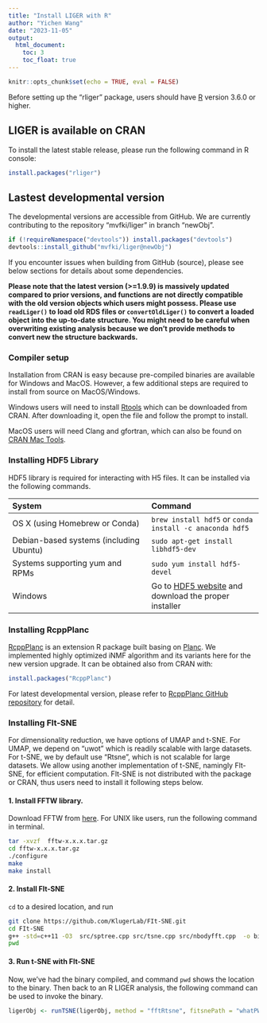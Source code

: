 ```yaml
---
title: "Install LIGER with R"
author: "Yichen Wang"
date: "2023-11-05"
output: 
  html_document:
    toc: 3
    toc_float: true
---
```


```r
knitr::opts_chunk$set(echo = TRUE, eval = FALSE)
```

Before setting up the "rliger" package, users should have [R](https://www.r-project.org/) version 3.6.0 or higher. 
  
## LIGER is available on CRAN

To install the latest stable release, please run the following command in R console:

```R
install.packages("rliger")
```

## Lastest developmental version

The developmental versions are accessible from GitHub. We are currently contributing to the repository "mvfki/liger" in branch "newObj".

```R
if (!requireNamespace("devtools")) install.packages("devtools")
devtools::install_github("mvfki/liger@newObj")
```

If you encounter issues when building from GitHub (source), please see below sections for details about some dependencies.

**Please note that the latest version (>=1.9.9) is massively updated compared to prior versions, and functions are not directly compatible with the old version objects which users might possess. Please use `readLiger()` to load old RDS files or `convertOldLiger()` to convert a loaded object into the up-to-date structure. You might need to be careful when overwriting existing analysis because we don't provide methods to convert new the structure backwards.**

### Compiler setup

Installation from CRAN is easy because pre-compiled binaries are available for Windows and MacOS. However, a few additional steps are required to install from source on MacOS/Windows.

Windows users will need to install [Rtools](https://cran.r-project.org/bin/windows/Rtools/) which can be downloaded from CRAN. After downloading it, open the file and follow the prompt to install.

MacOS users will need Clang and gfortran, which can also be found on [CRAN Mac Tools](https://mac.r-project.org/tools/).

### Installing HDF5 Library

HDF5 library is required for interacting with H5 files. It can be installed via the following commands.

| System                                    | Command
|:------------------------------------------|:---------------------------------|
|OS X (using Homebrew or Conda)         | `brew install hdf5` or `conda install -c anaconda hdf5`
|Debian-based systems (including Ubuntu) | `sudo apt-get install libhdf5-dev`
|Systems supporting yum and RPMs        | `sudo yum install hdf5-devel`
|Windows | Go to [HDF5 website](https://www.hdfgroup.org/downloads/hdf5/) and download the proper installer

### Installing RcppPlanc

[RcppPlanc](https://github.com/welch-lab/RcppPlanc) is an extension R package built basing on [Planc](https://github.com/ramkikannan/planc). We implemented highly optimized iNMF algorithm and its variants here for the new version upgrade. It can be obtained also from CRAN with:

```R
install.packages("RcppPlanc")
```

For latest developmental version, please refer to [RcppPlanc GitHub repository](https://github.com/welch-lab/RcppPlanc) for detail.

### Installing Flt-SNE

For dimensionality reduction, we have options of UMAP and t-SNE. For UMAP, we depend on "uwot" which is readily scalable with large datasets. For t-SNE, we by default use "Rtsne", which is not scalable for large datasets. We allow using another implementation of t-SNE, namingly Flt-SNE, for efficient computation. Flt-SNE is not distributed with the package or CRAN, thus users need to install it following steps below.

#### 1. Install FFTW library.

Download FFTW from [here](http://www.fftw.org/). For UNIX like users, run the following command in terminal.

```bash
tar -xvzf  fftw-x.x.x.tar.gz
cd fftw-x.x.x.tar.gz
./configure
make
make install
```

#### 2. Install Flt-SNE

`cd` to a desired location, and run

```bash
git clone https://github.com/KlugerLab/FIt-SNE.git
cd FIt-SNE
g++ -std=c++11 -O3  src/sptree.cpp src/tsne.cpp src/nbodyfft.cpp  -o bin/fast_tsne -pthread -lfftw3 -lm
pwd
```

#### 3. Run t-SNE with Flt-SNE

Now, we've had the binary compiled, and command `pwd` shows the location to the binary. Then back to an R LIGER analysis, the following command can be used to invoke the binary.

```R
ligerObj <- runTSNE(ligerObj, method = "fftRtsne", fitsnePath = "whatPWDShows")
```
